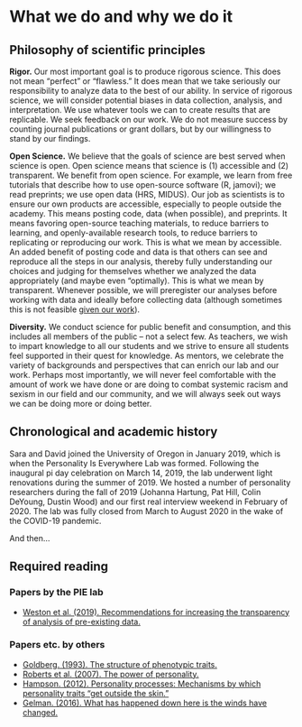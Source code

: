 # What we do and why we do it {#whatwedo}

## Philosophy of scientific principles 

**Rigor.** Our most important goal is to produce rigorous science. This does not mean “perfect” or “flawless.” It does mean that we take seriously our responsibility to analyze data to the best of our ability. In service of rigorous science, we will consider potential biases in data collection, analysis, and interpretation. We use whatever tools we can to create results that are replicable. We seek feedback on our work. We do not measure success by counting journal publications or grant dollars, but by our willingness to stand by our findings. 

**Open Science.** We believe that the goals of science are best served when science is open. Open science means that science is (1) accessible and (2) transparent. We benefit from open science. For example, we learn from free tutorials that describe how to use open-source software (R, jamovi); we read preprints; we use open data (HRS, MIDUS). Our job as scientists is to ensure our own products are accessible, especially to people outside the academy. This means posting code, data (when possible), and preprints. It means favoring open-source teaching materials, to reduce barriers to learning, and openly-available research tools, to reduce barriers to replicating or reproducing our work. This is what we mean by accessible. An added benefit of posting code and data is that others can see and reproduce all the steps in our analysis, thereby fully understanding our choices and judging for themselves whether we analyzed the data appropriately (and maybe even “optimally). This is what we mean by transparent. Whenever possible, we will preregister our analyses before working with data and ideally before collecting data (although sometimes this is not feasible [given our work](https://osf.io/x4gzt/)). 

**Diversity.** We conduct science for public benefit and consumption, and this includes all members of the public -- not a select few. As teachers, we wish to impart knowledge to all our students and we strive to ensure all students feel supported in their quest for knowledge. As mentors, we celebrate the variety of backgrounds and perspectives that can enrich our lab and our work. Perhaps most importantly, we will never feel comfortable with the amount of work we have done or are doing to combat systemic racism and sexism in our field and our community, and we will always seek out ways we can be doing more or doing better.

## Chronological and academic history

Sara and David joined the University of Oregon in January 2019, which is when the Personality Is Everywhere Lab was formed. Following the inaugural pi day celebration on March 14, 2019, the lab underwent light renovations during the summer of 2019. We hosted a number of personality researchers during the fall of 2019 (Johanna Hartung, Pat Hill, Colin DeYoung, Dustin Wood) and our first real interview weekend in February of 2020. The lab was fully closed from March to August 2020 in the wake of the COVID-19 pandemic. 

And then...

## Required reading

### Papers by the PIE lab

- [Weston et al. (2019). Recommendations for increasing the transparency of analysis of pre-existing data.](articles/weston_etal_2019.pdf)

### Papers etc. by others

- [Goldberg. (1993). The structure of phenotypic traits.](articles/Goldberg-1993-The structure of phenotypic personality traits-.pdf)
- [Roberts et al. (2007). The power of personality.](articles/roberts2007.pdf)
- [Hampson. (2012). Personality processes: Mechanisms by which personality traits "get outside the skin."](articles/Hampson-2012-Personality Processes- Mechanisms by which Personality Traits “Get Outside the Skin”.pdf)
- [Gelman. (2016). What has happened down here is the winds have changed.](https://statmodeling.stat.columbia.edu/2016/09/21/what-has-happened-down-here-is-the-winds-have-changed/)



